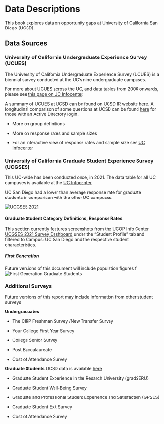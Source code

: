 # Data Descriptions

This book explores data on opportunity gaps at University of California San Diego (UCSD).

## Data Sources

### University of California Undergraduate Experience Survey (UCUES) {#sec-UCUES}

The University of California Undergraduate Experience Survey (UCUES) is a biennial survey conducted at the UC's nine undergraduate campuses.

For more about UCUES across the UC, and data tables from 2006 onwards, please see [this page on UC Infocenter](https://www.universityofcalifornia.edu/about-us/information-center/ucues-data-tables-main).

A summary of UCUES at UCSD can be found on UCSD IR website [here](https://ir.ucsd.edu/undergrad/surveys/index.html). A longitudinal comparison of some questions at UCSD can be found [here](https://tableau.ucsd.edu/#/views/UCUES_UC_SanDiego/Satisfaction?:iid=1) for those with an Active Directory login.

-   More on group definitions

-   More on response rates and sample sizes

-   For an interactive view of response rates and sample size see [UC Infocenter](https://www.universityofcalifornia.edu/about-us/information-center/student-survey-completion-and-response-rates)

### University of California Graduate Student Experience Survey (UCGSES) {#sec-UCGSES}

This UC-wide has been conducted once, in 2021. The data table for all UC campuses is available at the [UC Infocenter](https://www.universityofcalifornia.edu/about-us/information-center/UCGSES-data-tables)

UC San Diego had a lower than average response rate for graduate students in comparison with the other UC campuses. 

[![UCGSES 2021](viz/UCGSES_rr_table.png)](https://www.ucop.edu/institutional-research-academic-planning/_files/survey-documents-graduate/ucgses-2021-administration-report.pdf)

#### Graduate Student Category Definitions, Response Rates

This section currently features screenshots from the UCOP Info Center [UCGSES 2021 Survey Dashboard](https://www.universityofcalifornia.edu/about-us/information-center/UCGSES-survey) under the "Student Profile" tab and filtered to Campus: UC San Diego and the respective student characteristics.

##### First Generation

Future versions of this document will include population figures f
![First Generation Graduate Students](viz/intro/ucgses_first_gen.png)


### Additional Surveys

Future versions of this report may include information from other student surveys

**Undergraduates**

-   The CIRP Freshman Survey /New Transfer Survey

-   Your College First Year Survey

-   College Senior Survey

-   Post Baccalaureate

-   Cost of Attendance Survey

**Graduate Students** UCSD data is available [here](https://grad.ucsd.edu/about/grad-data/surveys/index.html)

-   Graduate Student Experience in the Resarch University (gradSERU)

-   Graduate Student Well-Being Survey

-   Graduate and Professional Student Experience and Satisfaction (GPSES)

-   Graduate Student Exit Survey

-   Cost of Attendance Survey
